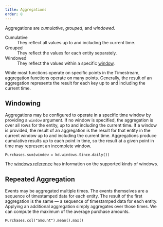 ```yaml
---
title: Aggregations
order: 8
---
```


Aggregations are _cumulative_, _grouped_, and _windowed_.

Cumulative
: They reflect all values up to and including the current time.

Grouped
: They reflect the values for each entity separately.

Windowed
: They reflect the values within a specific [window](../reference/index.qmd#windows).

While most functions operate on specific points in the Timestream, aggregation functions operate on many points.
Generally, the result of an aggregation represents the result for each key up to and including the current time.

## Windowing
Aggregations may be configured to operate in a specific time window by providing a `window` argument.
If no window is specified, the aggregation is over all rows for the entity, up to and including the current time.
If a window is provided, the result of an aggregation is the result for that entity in the current window up to and including the current time.
Aggregations produce cumulative results up to each point in time, so the result at a given point in time may represent an incomplete window.

```.python
Purchases.sum(window = kd.windows.Since.daily())
```

The [windows reference](../reference/index.qmd#windows) has information on the supported kinds of windows.

## Repeated Aggregation

Events may be aggregated multiple times.
The events themselves are a sequence of timestamped data for each entity.
The result of the first aggregation is the same — a sequence of timestamped data for each entity.
Applying an additional aggregation simply aggregates over those times.
We can compute the maximum of the average purchase amounts.

```.python
Purchases.col("amount").mean().max()
```